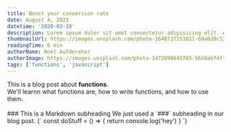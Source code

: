 ```yaml
---
title: Boost your conversion rate
date: August 4, 2021
datetime: '2020-03-10'
description: Lorem ipsum dolor sit amet consectetur adipisicing elit. Architecto accusantium praesentium eius, ut atque fuga culpa, similique sequi cum eos quis dolorum.
thumbnailUrl: https://images.unsplash.com/photo-1648737153811-69a6d8c528bf?ixlib=rb-1.2.1&ixid=MnwxMjA3fDF8MHxwaG90by1wYWdlfHx8fGVufDB8fHx8&auto=format&fit=crop&w=1170&q=80
readingTime: 6 min
authorName: Roel Aufderehar
authorImage: https://images.unsplash.com/photo-1472099645785-5658abf4ff4e?ixlib=rb-1.2.1&ixid=eyJhcHBfaWQiOjEyMDd9&auto=format&fit=facearea&facepad=2&w=256&h=256&q=80
tags: ['functions', 'javascript']
---
```


<div>
  This is a blog post about <strong>functions</strong>. <br/>
  We'll learnn what functions are, how to write functions, and how to use them.
</div>
<br/>
### This is a Markdown subheading
We just used a `###` subheading in our blog post.
<SyntaxHighlighter language="javascript">
  {`
    const doStuff = () => {
      return console.log('hey')
    }
  `}
</SyntaxHighlighter>


